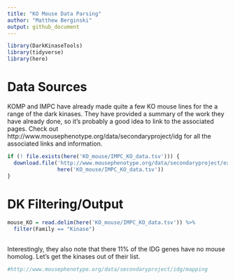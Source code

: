 ```yaml
---
title: "KO Mouse Data Parsing"
author: "Matthew Berginski"
output: github_document
---
```


```r
library(DarkKinaseTools)
library(tidyverse)
library(here)
```

# Data Sources

KOMP and IMPC have already made quite a few KO mouse lines for the a range of the dark kinases. They have provided a summary of the work they have already done, so it's probably a good idea to link to the associated pages. Check out http://www.mousephenotype.org/data/secondaryproject/idg for all the associated links and information.

```r
if (! file.exists(here('KO_mouse/IMPC_KO_data.tsv'))) {
  download.file('http://www.mousephenotype.org/data/secondaryproject/export/idg?fileType=tsv&fileName=idgData',
                here('KO_mouse/IMPC_KO_data.tsv'))
}
```

# DK Filtering/Output

```r
mouse_KO = read.delim(here('KO_mouse/IMPC_KO_data.tsv')) %>%
  filter(Family == "Kinase")
  
```

Interestingly, they also note that there 11% of the IDG genes have no mouse homolog. Let's get the kinases out of their list.

```r
#http://www.mousephenotype.org/data/secondaryproject/idg/mapping
```